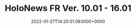 ---
title: "HoloNews FR Ver. 10.01 - 16.01"
date: "2022-01-27T14:20:51.083000+0000"
link: "https://reddit.com/r/HoloNews/comments/sdzh5w/holonews_fr_ver_1001_1601/"
images: ["https://preview.redd.it/a76xd4h6i8e81.png?width=640&crop=smart&auto=webp&s=2160e06d63719f7d76812b300423c06f6d658d7a","https://i.redd.it/ldw5o6h6i8e81.gif","https://i.redd.it/rtncihi6i8e81.gif","https://i.redd.it/c5gisfi6i8e81.gif","https://preview.redd.it/x5494bh6i8e81.png?width=640&crop=smart&auto=webp&s=7488bd4f327323ad0979a4b1183d0955b202fd11","https://preview.redd.it/5jy3qhh6i8e81.png?width=640&crop=smart&auto=webp&s=3a22eab335ce4698b6d6e299df4d2d3334351e25","https://preview.redd.it/f4nqihh6i8e81.png?width=640&crop=smart&auto=webp&s=433fd2b7bd2779f11b2006fdf57a099bc4c88df5","https://preview.redd.it/3fitkhh6i8e81.png?width=640&crop=smart&auto=webp&s=8cac1142ecb982d1c06121e1e2cd1e717c9cd4c1","https://preview.redd.it/e9p0ahh6i8e81.png?width=640&crop=smart&auto=webp&s=96c9984596982e0ce748641b6dffc378e49ffe6c","https://preview.redd.it/da0p0hh6i8e81.png?width=640&crop=smart&auto=webp&s=a575ed71198b5ef83fb6f1c942132ceefb828cdb","https://preview.redd.it/7gvwwhh6i8e81.png?width=640&crop=smart&auto=webp&s=1d83353fc0bc2dff157a9c9a88e38801c307981a","https://preview.redd.it/104s7ih6i8e81.png?width=640&crop=smart&auto=webp&s=477e2122148b4ef0757c5b7db6c010cb7f1cc075","https://preview.redd.it/th3koth6i8e81.png?width=640&crop=smart&auto=webp&s=a451fa59e863f049ba2da3db78a640c3cbe4adcc","https://preview.redd.it/iw24srh6i8e81.png?width=640&crop=smart&auto=webp&s=a09c329c87b17fa942d47934cd6a62f5636a9a34","https://preview.redd.it/2udkcmh6i8e81.png?width=640&crop=smart&auto=webp&s=7f02583e2a85bd24dccb0a5db084fb7a0f12d9fd","https://preview.redd.it/kc62oei6i8e81.png?width=640&crop=smart&auto=webp&s=cf86fe46ca2384b39099017b21768f6eb4ef675a","https://preview.redd.it/y1gnwei6i8e81.png?width=640&crop=smart&auto=webp&s=b3aaa1da19a3b37c390ad1679968a4993d21ea79","https://preview.redd.it/djp3zei6i8e81.png?width=640&crop=smart&auto=webp&s=a4080bdfe2c04dff85e166cf9ed334d39b59ec80","https://preview.redd.it/obuq7mi6i8e81.png?width=640&crop=smart&auto=webp&s=240389696801ca970648cd9143523facede88b6b","https://preview.redd.it/sk6ss9h6i8e81.png?width=640&crop=smart&auto=webp&s=59e36b78eaaa448846caaedbd330253ac1d42533"]
tags: []
---